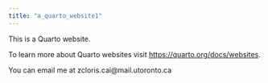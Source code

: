 ```yaml
---
title: "a_quarto_website1"
---
```


This is a Quarto website.

To learn more about Quarto websites visit <https://quarto.org/docs/websites>.

You can email me at zcloris.cai@mail.utoronto.ca